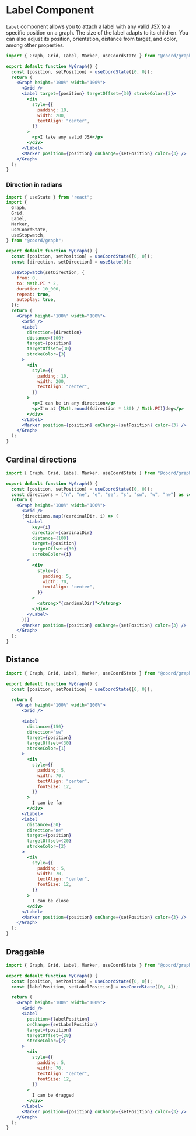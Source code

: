 # Label Component

`Label` component allows you to attach a label with any valid JSX to a specific
position on a graph. The size of the label adapts to its children. You can also
adjust its position, orientation, distance from target, and color, among other
properties.

```jsx live
import { Graph, Grid, Label, Marker, useCoordState } from "@coord/graph";

export default function MyGraph() {
  const [position, setPosition] = useCoordState([0, 0]);
  return (
    <Graph height="100%" width="100%">
      <Grid />
      <Label target={position} targetOffset={30} strokeColor={3}>
        <div
          style={{
            padding: 10,
            width: 200,
            textAlign: "center",
          }}
        >
          <p>I take any valid JSX</p>
        </div>
      </Label>
      <Marker position={position} onChange={setPosition} color={3} />
    </Graph>
  );
}
```

### Direction in radians

```jsx live
import { useState } from "react";
import {
  Graph,
  Grid,
  Label,
  Marker,
  useCoordState,
  useStopwatch,
} from "@coord/graph";

export default function MyGraph() {
  const [position, setPosition] = useCoordState([0, 0]);
  const [direction, setDirection] = useState(0);

  useStopwatch(setDirection, {
    from: 0,
    to: Math.PI * 2,
    duration: 10_000,
    repeat: true,
    autoplay: true,
  });
  return (
    <Graph height="100%" width="100%">
      <Grid />
      <Label
        direction={direction}
        distance={100}
        target={position}
        targetOffset={30}
        strokeColor={3}
      >
        <div
          style={{
            padding: 10,
            width: 200,
            textAlign: "center",
          }}
        >
          <p>I can be in any direction</p>
          <p>I'm at {Math.round((direction * 180) / Math.PI)}deg</p>
        </div>
      </Label>
      <Marker position={position} onChange={setPosition} color={3} />
    </Graph>
  );
}
```

## Cardinal directions

```jsx live
import { Graph, Grid, Label, Marker, useCoordState } from "@coord/graph";

export default function MyGraph() {
  const [position, setPosition] = useCoordState([0, 0]);
  const directions = ["n", "ne", "e", "se", "s", "sw", "w", "nw"] as const;
  return (
    <Graph height="100%" width="100%">
      <Grid />
      {directions.map((cardinalDir, i) => (
        <Label
          key={i}
          direction={cardinalDir}
          distance={100}
          target={position}
          targetOffset={30}
          strokeColor={i}
        >
          <div
            style={{
              padding: 5,
              width: 70,
              textAlign: "center",
            }}
          >
            <strong>"{cardinalDir}"</strong>
          </div>
        </Label>
      ))}
      <Marker position={position} onChange={setPosition} color={3} />
    </Graph>
  );
}

```

## Distance

```jsx live
import { Graph, Grid, Label, Marker, useCoordState } from "@coord/graph";

export default function MyGraph() {
  const [position, setPosition] = useCoordState([0, 0]);

  return (
    <Graph height="100%" width="100%">
      <Grid />

      <Label
        distance={150}
        direction="sw"
        target={position}
        targetOffset={30}
        strokeColor={1}
      >
        <div
          style={{
            padding: 5,
            width: 70,
            textAlign: "center",
            fontSize: 12,
          }}
        >
          I can be far
        </div>
      </Label>
      <Label
        distance={30}
        direction="ne"
        target={position}
        targetOffset={20}
        strokeColor={2}
      >
        <div
          style={{
            padding: 5,
            width: 70,
            textAlign: "center",
            fontSize: 12,
          }}
        >
          I can be close
        </div>
      </Label>
      <Marker position={position} onChange={setPosition} color={3} />
    </Graph>
  );
}
```

## Draggable

```jsx live
import { Graph, Grid, Label, Marker, useCoordState } from "@coord/graph";

export default function MyGraph() {
  const [position, setPosition] = useCoordState([0, 0]);
  const [labelPosition, setLabelPosition] = useCoordState([0, 4]);

  return (
    <Graph height="100%" width="100%">
      <Grid />
      <Label
        position={labelPosition}
        onChange={setLabelPosition}
        target={position}
        targetOffset={20}
        strokeColor={2}
      >
        <div
          style={{
            padding: 5,
            width: 70,
            textAlign: "center",
            fontSize: 12,
          }}
        >
          I can be dragged
        </div>
      </Label>
      <Marker position={position} onChange={setPosition} color={3} />
    </Graph>
  );
}
```
